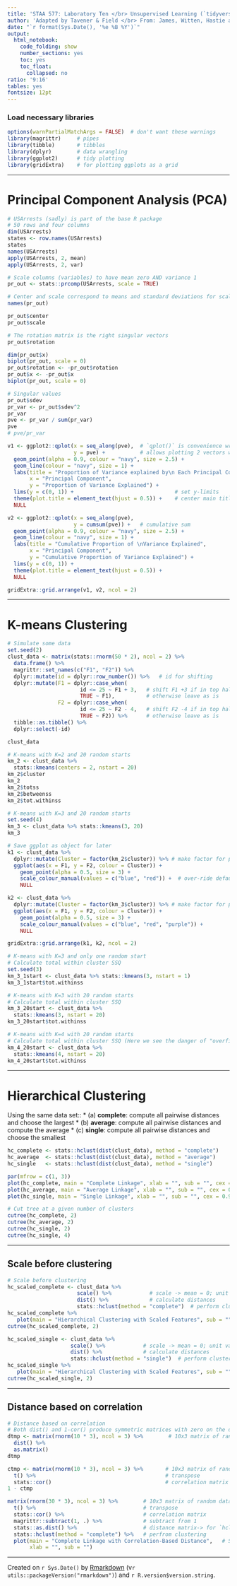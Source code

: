 ```yaml
---
title: 'STAA 577: Laboratory Ten </br> Unsupervised Learning (`tidyverse`)'
author: 'Adapted by Tavener & Field </br> From: James, Witten, Hastie and Tibshirani'
date: "`r format(Sys.Date(), '%e %B %Y')`"
output:
  html_notebook:
    code_folding: show
    number_sections: yes
    toc: yes
    toc_float:
      collapsed: no
ratio: '9:16'
tables: yes
fontsize: 12pt
---
```



### Load necessary libraries {-}
```r
options(warnPartialMatchArgs = FALSE)  # don't want these warnings
library(magrittr)     # pipes
library(tibble)       # tibbles
library(dplyr)        # data wrangling
library(ggplot2)      # tidy plotting
library(gridExtra)    # for plotting ggplots as a grid
```


-----------------------------

# Principal Component Analysis (PCA)

```r
# USArrests (sadly) is part of the base R package
# 50 rows and four columns
dim(USArrests)
states <- row.names(USArrests)
states
names(USArrests)
apply(USArrests, 2, mean)
apply(USArrests, 2, var)

# Scale columns (variables) to have mean zero AND variance 1
pr_out <- stats::prcomp(USArrests, scale = TRUE)

# Center and scale correspond to means and standard deviations for scaling
names(pr_out)

pr_out$center
pr_out$scale

# The rotation matrix is the right singular vectors
pr_out$rotation

dim(pr_out$x)
biplot(pr_out, scale = 0)
pr_out$rotation <- -pr_out$rotation
pr_out$x <- -pr_out$x
biplot(pr_out, scale = 0)
```



```r
# Singular values
pr_out$sdev
pr_var <- pr_out$sdev^2
pr_var
pve <- pr_var / sum(pr_var)
pve
# pve/pr_var

v1 <- ggplot2::qplot(x = seq_along(pve),  # `qplot()` is convenience wrapper `ggplot()`
                     y = pve) +           # allows plotting 2 vectors w/o data.frame
  geom_point(alpha = 0.9, colour = "navy", size = 2.5) +
  geom_line(colour = "navy", size = 1) +
  labs(title = "Proportion of Variance explained by\n Each Principal Component",
       x = "Principal Component",
       y = "Proportion of Variance Explained") +
  lims(y = c(0, 1)) +                                # set y-limits
  theme(plot.title = element_text(hjust = 0.5)) +    # center main title
  NULL

v2 <- ggplot2::qplot(x = seq_along(pve),
                     y = cumsum(pve)) +   # cumulative sum
  geom_point(alpha = 0.9, colour = "navy", size = 2.5) +
  geom_line(colour = "navy", size = 1) +
  labs(title = "Cumulative Proportion of \nVariance Explained",
       x = "Principal Component",
       y = "Cumulative Proportion of Variance Explained") +
  lims(y = c(0, 1)) +
  theme(plot.title = element_text(hjust = 0.5)) +
  NULL

gridExtra::grid.arrange(v1, v2, ncol = 2)
```


--------------------------

# K-means Clustering

```r
# Simulate some data
set.seed(2)
clust_data <- matrix(stats::rnorm(50 * 2), ncol = 2) %>%
  data.frame() %>%
  magrittr::set_names(c("F1", "F2")) %>%
  dplyr::mutate(id = dplyr::row_number()) %>%   # id for shifting
  dplyr::mutate(F1 = dplyr::case_when(
                       id <= 25 ~ F1 + 3,   # shift F1 +3 if in top half
                       TRUE ~ F1),          # otherwise leave as is
                F2 = dplyr::case_when(
                       id <= 25 ~ F2 - 4,   # shift F2 -4 if in top half
                       TRUE ~ F2)) %>%      # otherwise leave as is
  tibble::as.tibble() %>%
  dplyr::select(-id)

clust_data

# K-means with K=2 and 20 random starts
km_2 <- clust_data %>%
  stats::kmeans(centers = 2, nstart = 20)
km_2$cluster
km_2
km_2$totss
km_2$betweenss
km_2$tot.withinss

# K-means with K=3 and 20 random starts
set.seed(4)
km_3 <- clust_data %>% stats::kmeans(3, 20)
km_3

# Save ggplot as object for later
k1 <- clust_data %>%
  dplyr::mutate(Cluster = factor(km_2$cluster)) %>% # make factor for plotting
  ggplot(aes(x = F1, y = F2, colour = Cluster)) +
    geom_point(alpha = 0.5, size = 3) +
    scale_colour_manual(values = c("blue", "red")) +  # over-ride default colors
    NULL

k2 <- clust_data %>%
  dplyr::mutate(Cluster = factor(km_3$cluster)) %>% # make factor for plotting
  ggplot(aes(x = F1, y = F2, colour = Cluster)) +
    geom_point(alpha = 0.5, size = 3) +
    scale_colour_manual(values = c("blue", "red", "purple")) +
    NULL

gridExtra::grid.arrange(k1, k2, ncol = 2)

# K-means with K=3 and only one random start
# Calculate total within cluster SSQ
set.seed(3)
km_3_1start <- clust_data %>% stats::kmeans(3, nstart = 1)
km_3_1start$tot.withinss

# K-means with K=3 with 20 random starts
# Calculate total within cluster SSQ
km_3_20start <- clust_data %>%
  stats::kmeans(3, nstart = 20)
km_3_20start$tot.withinss

# K-means with K=4 with 20 random starts
# Calculate total within cluster SSQ (Here we see the danger of "overfitting)
km_4_20start <- clust_data %>%
  stats::kmeans(4, nstart = 20)
km_4_20start$tot.withinss
```


------------------------

# Hierarchical Clustering

Using the same data set::
* (a) **complete**: compute all pairwise distances and choose the largest
* (b) **average**:  compute all pairwise distances and compute the average
* (c) **single**:   compute all pairwise distances and choose the smallest

```r
hc_complete <- stats::hclust(dist(clust_data), method = "complete")
hc_average  <- stats::hclust(dist(clust_data), method = "average")
hc_single   <- stats::hclust(dist(clust_data), method = "single")

par(mfrow = c(1, 3))
plot(hc_complete, main = "Complete Linkage", xlab = "", sub = "", cex = 0.9)
plot(hc_average, main = "Average Linkage", xlab = "", sub = "", cex = 0.9)
plot(hc_single, main = "Single Linkage", xlab = "", sub = "", cex = 0.9)

# Cut tree at a given number of clusters
cutree(hc_complete, 2)
cutree(hc_average, 2)
cutree(hc_single, 2)
cutree(hc_single, 4)
```


--------------------------

## Scale before clustering
```r
# Scale before clustering
hc_scaled_complete <- clust_data %>%
                      scale() %>%            # scale -> mean = 0; unit variance
                      dist() %>%             # calculate distances
                      stats::hclust(method = "complete")  # perform clustering
hc_scaled_complete %>%  
   plot(main = "Hierarchical Clustering with Scaled Features", sub = "")
cutree(hc_scaled_complete, 2)

hc_scaled_single <- clust_data %>%
                    scale() %>%            # scale -> mean = 0; unit variance
                    dist() %>%             # calculate distances
                    stats::hclust(method = "single")  # perform clustering
hc_scaled_single %>%  
   plot(main = "Hierarchical Clustering with Scaled Features", sub = "")
cutree(hc_scaled_single, 2)
```


-------------------------

## Distance based on correlation
```r
# Distance based on correlation
# Both dist() and 1-cor() produce symmetric matrices with zero on the diagonal
dtmp <- matrix(rnorm(10 * 3), ncol = 3) %>%        # 10x3 matrix of random data
  dist() %>%
  as.matrix()
dtmp

ctmp <- matrix(rnorm(10 * 3), ncol = 3) %>%       # 10x3 matrix of random data
  t() %>%                                         # transpose
  stats::cor()                                    # correlation matrix
1 - ctmp

matrix(rnorm(30 * 3), ncol = 3) %>%        # 10x3 matrix of random data
  t() %>%                                  # transpose
  stats::cor() %>%                         # correlation matrix
  magrittr::subtract(1, .) %>%             # subtract from 1
  stats::as.dist() %>%                     # distance matrix-> for `hclust` recognizes
  stats::hclust(method = "complete") %>%   # perfrom clustering
  plot(main = "Complete Linkage with Correlation-Based Distance",   # S3 plot method
       xlab = "", sub = "")
```



------------------------------

Created on `r Sys.Date()` by [Rmarkdown](https://github.com/rstudio/rmarkdown)
(v`r utils::packageVersion("rmarkdown")`) and `r R.version$version.string`.
